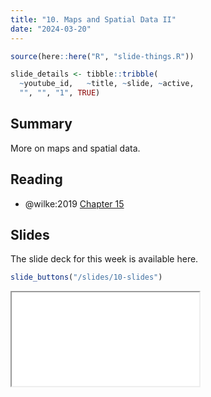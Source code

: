 ```yaml
---
title: "10. Maps and Spatial Data II"
date: "2024-03-20"
---
```


```r
source(here::here("R", "slide-things.R"))

slide_details <- tibble::tribble(
  ~youtube_id,   ~title, ~slide, ~active,
  "", "", "1", TRUE)

```

## Summary

More on maps and spatial data.

## Reading

- @wilke:2019 [Chapter 15](https://clauswilke.com/dataviz/geospatial-data.html)

## Slides

The slide deck for this week is available here. 

```r
slide_buttons("/slides/10-slides")
```

<div>
```{=html}
<iframe class="slide-deck" src="/slides/10-slides.html"></iframe>
```
</div>



